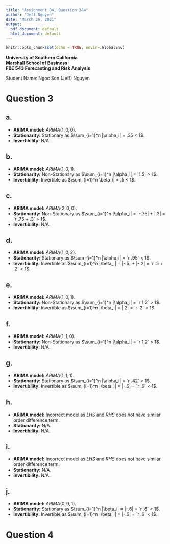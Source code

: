 ```yaml
---
title: "Assignment 04, Question 3&4"
author: "Jeff Nguyen"
date: "March 26, 2021"
output:
  pdf_document: default
  html_document: default
---
```


```r
knitr::opts_chunk$set(echo = TRUE, envir=.GlobalEnv)
```

**University of Southern California**  
**Marshall School of Business**  
**FBE 543 Forecasting and Risk Analysis**
  
Student Name: Ngoc Son (Jeff) Nguyen  


# **Question 3**
  
## a.  
  
\begin{equation}
  \begin{aligned}
    Y_t = 2.5 + .35Y_{t-1} + \epsilon_t  \\
  \end{aligned}
\end{equation}

- **ARIMA model:** $ARIMA(1,0,0)$.  
- **Stationarity:** Stationary as $\sum_{i=1}^n |\alpha_i| = .35 < 1$.  
- **Invertibility:** N/A.  

## b.  
  
\begin{equation}
  \begin{aligned}
    Y_t = 4.5 - 1.5Y_{t-1} + \epsilon_t - .5\epsilon_{t-1}  \\
  \end{aligned}
\end{equation}
  
- **ARIMA model:** $ARIMA(1,0,1)$.  
- **Stationarity:** Non-Stationary as $\sum_{i=1}^n |\alpha_i| = |1.5| > 1$.  
- **Invertibility:** Invertible as $\sum_{i=1}^n \beta_i| = .5 < 1$.  
  
## c.  
  
\begin{equation}
  \begin{aligned}
    Y_t = 1.2 - .75Y_{t-1} + .3Y_{t-2} + \epsilon_t  \\
  \end{aligned}
\end{equation}
  
- **ARIMA model:** $ARIMA(2,0,0)$.  
- **Stationarity:** Non-Stationary as $\sum_{i=1}^n |\alpha_i| = |-.75| + |.3| = `r .75 + .3` > 1$.  
- **Invertibility:** N/A.  
  
  
## d.  
  
\begin{equation}
  \begin{aligned}
    Y_t = 2.5 - .95Y_{t-1} + \epsilon_t - .5\epsilon_{t-1} - .2\epsilon{t-2}  \\
  \end{aligned}
\end{equation}
  
- **ARIMA model:** $ARIMA(1,0,2)$.  
- **Stationarity:** Stationary as $\sum_{i=1}^n |\alpha_i| = `r .95` < 1$.  
- **Invertibility:** Invertible as $\sum_{i=1}^n |\beta_i| = |-.5| + |-.2| = `r .5 + .2` < 1$.   
  
  
## e.  
  
\begin{equation}
  \begin{aligned}
    Y_t = .52 - 1.2Y_{t-1} + \epsilon_t + .2\epsilon_{t-1}  \\
  \end{aligned}
\end{equation}
  
- **ARIMA model:** $ARIMA(1,0,1)$.  
- **Stationarity:** Non-Stationary as $\sum_{i=1}^n |\alpha_i| = `r 1.2` > 1$.  
- **Invertibility:** Invertible as $\sum_{i=1}^n |\beta_i| = |.2| = `r .2` < 1$.   
  
## f.  
  
\begin{equation}
  \begin{aligned}
    DY_t = 1.2DY_{t-1} + \epsilon_t  \\
  \end{aligned}
\end{equation}
  
- **ARIMA model:** $ARIMA(1,1,0)$.  
- **Stationarity:** Non-Stationary as $\sum_{i=1}^n |\alpha_i| = `r 1.2` > 1$.  
- **Invertibility:** N/A.   
  
  
## g.  
  
\begin{equation}
  \begin{aligned}
    DY_t = .42DY_{t-1} + \epsilon_t - .6\epsilon_{t-1}  \\
  \end{aligned}
\end{equation}
  
- **ARIMA model:** $ARIMA(1,1,1)$.  
- **Stationarity:** Stationary as $\sum_{i=1}^n |\alpha_i| = `r .42` < 1$.  
- **Invertibility:** Invertible as $\sum_{i=1}^n |\beta_i| = |-.6| = `r .6` < 1$.   
  
  
## h.  
  
\begin{equation}
  \begin{aligned}
    DY_t = .62Y_{t-1} + \epsilon_t - .6\epsilon_{t-1}  \\
  \end{aligned}
\end{equation}
  
- **ARIMA model:** Incorrect model as $LHS$ and $RHS$ does not have similar order difference term.  
- **Stationarity:** N/A.  
- **Invertibility:** N/A.   
  
  
## i.  
  
\begin{equation}
  \begin{aligned}
    Y_t = 2.5 + .95DY_{t-1} + \epsilon_t  \\
  \end{aligned}
\end{equation}
  
- **ARIMA model:** Incorrect model as $LHS$ and $RHS$ does not have similar order difference term.  
- **Stationarity:** N/A.  
- **Invertibility:** N/A.   
  
  
## j.  
  
\begin{equation}
  \begin{aligned}
    Y_t = 1.6 + \epsilon_t - .6\epsilon_{t-1}  \\
  \end{aligned}
\end{equation}
  
- **ARIMA model:** $ARIMA(0,0,1)$.  
- **Stationarity:** Stationary as $\sum_{i=1}^n |\beta_i| = |-.6| = `r .6` < 1$.  
- **Invertibility:** Invertible as $\sum_{i=1}^n |\beta_i| = |-.6| = `r .6` < 1$.   
  
# Question 4  
  
